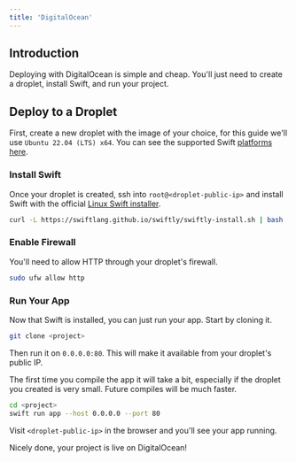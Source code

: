 ```yaml
---
title: 'DigitalOcean'
---
```


## Introduction

Deploying with DigitalOcean is simple and cheap. You'll just need to create a droplet, install Swift, and run your project.

## Deploy to a Droplet

First, create a new droplet with the image of your choice, for this guide we'll use `Ubuntu 22.04 (LTS) x64`. You can see the supported Swift [platforms here](https://swift.org/download/#releases).

### Install Swift

Once your droplet is created, ssh into `root@<droplet-public-ip>` and install Swift with the official [Linux Swift installer](https://github.com/swiftlang/swiftly).

```bash
curl -L https://swiftlang.github.io/swiftly/swiftly-install.sh | bash
```

### Enable Firewall

You'll need to allow HTTP through your droplet's firewall.

```bash
sudo ufw allow http
```

### Run Your App

Now that Swift is installed, you can just run your app. Start by cloning it.

```bash
git clone <project>
```

Then run it on `0.0.0.0:80`. This will make it available from your droplet's public IP.

<Tip>The first time you compile the app it will take a bit, especially if the droplet you created is very small. Future compiles will be much faster.</Tip>

```bash
cd <project>
swift run app --host 0.0.0.0 --port 80
```

Visit `<droplet-public-ip>` in the browser and you'll see your app running.

Nicely done, your project is live on DigitalOcean!
